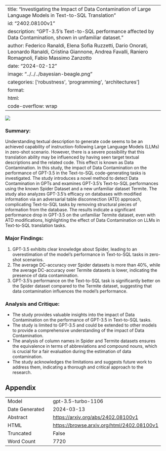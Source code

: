 
---
title: "Investigating the Impact of Data Contamination of Large Language Models in Text-to-SQL Translation"
id: "2402.08100v1"
description: "GPT-3.5's Text-to-SQL performance affected by Data Contamination, shown in unfamiliar dataset."
author: Federico Ranaldi, Elena Sofia Ruzzetti, Dario Onorati, Leonardo Ranaldi, Cristina Giannone, Andrea Favalli, Raniero Romagnoli, Fabio Massimo Zanzotto
date: "2024-02-12"
image: "../../../bayesian-beagle.png"
categories: ['robustness', 'programming', 'architectures']
format:
  html:
    code-overflow: wrap
---

![](../../../bayesian-beagle.png)

### Summary:
Understanding textual description to generate code seems to be an achieved capability of instruction-following Large Language Models (LLMs) in zero-shot scenario. However, there is a severe possibility that this translation ability may be influenced by having seen target textual descriptions and the related code. This effect is known as Data Contamination. In this study, the impact of Data Contamination on the performance of GPT-3.5 in the Text-to-SQL code-generating tasks is investigated. The study introduces a novel method to detect Data Contamination in GPTs and examines GPT-3.5’s Text-to-SQL performances using the known Spider Dataset and a new unfamiliar dataset Termite. The study also analyzes GPT-3.5’s efficacy on databases with modified information via an adversarial table disconnection (ATD) approach, complicating Text-to-SQL tasks by removing structural pieces of information from the database. The results indicate a significant performance drop in GPT-3.5 on the unfamiliar Termite dataset, even with ATD modifications, highlighting the effect of Data Contamination on LLMs in Text-to-SQL translation tasks.

### Major Findings:
1. GPT-3.5 exhibits clear knowledge about Spider, leading to an overestimation of the model’s performance in Text-to-SQL tasks in zero-shot scenarios.
2. The average DC-accuracy over Spider datasets is more than 40%, while the average DC-accuracy over Termite datasets is lower, indicating the presence of data contamination.
3. GPT-3.5’s performance on the Text-to-SQL task is significantly better on the Spider dataset compared to the Termite dataset, suggesting that data contamination influences the model's performance.

### Analysis and Critique:
- The study provides valuable insights into the impact of Data Contamination on the performance of GPT-3.5 in Text-to-SQL tasks.
- The study is limited to GPT-3.5 and could be extended to other models to provide a comprehensive understanding of the impact of Data Contamination.
- The analysis of column names in Spider and Termite datasets ensures the equivalence in terms of abbreviations and compound nouns, which is crucial for a fair evaluation during the estimation of data contamination.
- The study acknowledges the limitations and suggests future work to address them, indicating a thorough and critical approach to the research.

## Appendix

|          |          |
|----------|----------|
| Model     | gpt-3.5-turbo-1106       |
| Date Generated     | 2024-03-13       |
| Abstract | [https://arxiv.org/abs/2402.08100v1](https://arxiv.org/abs/2402.08100v1)        |
| HTML     | [https://browse.arxiv.org/html/2402.08100v1](https://browse.arxiv.org/html/2402.08100v1)       |
| Truncated       | False       |
| Word Count       | 7720       |
